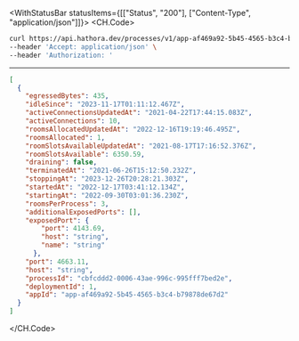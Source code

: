 

<WithStatusBar statusItems={[["Status", "200"], ["Content-Type", "application/json"]]}>
  <CH.Code>
  ```bash Example Request
  curl https://api.hathora.dev/processes/v1/app-af469a92-5b45-4565-b3c4-b79878de67d2/list/stopped \
--header 'Accept: application/json' \
--header 'Authorization: '
  ```
  ---

  ```json Example Response
  [
    {
      "egressedBytes": 435,
      "idleSince": "2023-11-17T01:11:12.467Z",
      "activeConnectionsUpdatedAt": "2021-04-22T17:44:15.083Z",
      "activeConnections": 10,
      "roomsAllocatedUpdatedAt": "2022-12-16T19:19:46.495Z",
      "roomsAllocated": 1,
      "roomSlotsAvailableUpdatedAt": "2021-08-17T17:16:52.376Z",
      "roomSlotsAvailable": 6350.59,
      "draining": false,
      "terminatedAt": "2021-06-26T15:12:50.232Z",
      "stoppingAt": "2023-12-26T20:28:21.303Z",
      "startedAt": "2022-12-17T03:41:12.134Z",
      "startingAt": "2022-09-30T03:01:36.230Z",
      "roomsPerProcess": 3,
      "additionalExposedPorts": [],
      "exposedPort": {
          "port": 4143.69,
          "host": "string",
          "name": "string"
        },
      "port": 4663.11,
      "host": "string",
      "processId": "cbfcddd2-0006-43ae-996c-995fff7bed2e",
      "deploymentId": 1,
      "appId": "app-af469a92-5b45-4565-b3c4-b79878de67d2"
    }
  ]
  ```
  </CH.Code>
</WithStatusBar>
